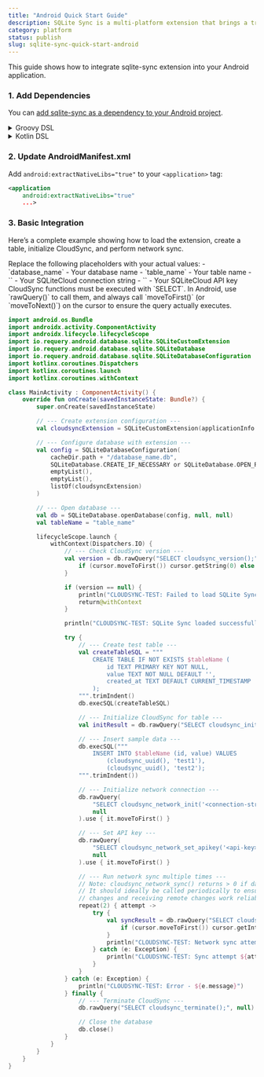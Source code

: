 ```yaml
---
title: "Android Quick Start Guide"
description: SQLite Sync is a multi-platform extension that brings a true local-first experience to your applications with minimal effort.
category: platform
status: publish
slug: sqlite-sync-quick-start-android
---
```



This guide shows how to integrate sqlite-sync extension into your Android application.

### 1. Add Dependencies

You can [add sqlite-sync as a dependency to your Android project](https://central.sonatype.com/artifact/ai.sqlite/sync).

<details>
<summary>Groovy DSL</summary>

```groovy
repositories {
    google()
    mavenCentral()
    maven { url 'https://jitpack.io' }
}
dependencies {
    // ...
    // Use requery's SQLite instead of Android's built-in SQLite to support loading custom extensions
    implementation 'com.github.requery:sqlite-android:3.49.0'
    // Both packages below are identical - use either one
    implementation 'ai.sqlite:sync:0.8.39' // Maven Central
    // implementation 'com.github.sqliteai:sqlite-sync:0.8.39' // JitPack (alternative)
}
```

</details>

<details>
<summary>Kotlin DSL</summary>

```kotlin
repositories {
    google()
    mavenCentral()
    maven(url = "https://jitpack.io")
}
dependencies {
    // ...
    // Use requery's SQLite instead of Android's built-in SQLite to support loading custom extensions
    implementation("com.github.requery:sqlite-android:3.49.0")
    // Both packages below are identical - use either one
    implementation("ai.sqlite:sync:0.8.39") // Maven Central
    // implementation("com.github.sqliteai:sqlite-sync:0.8.39") // JitPack (alternative)
}
```

</details>

### 2. Update AndroidManifest.xml

Add `android:extractNativeLibs="true"` to your `<application>` tag:

```xml
<application
    android:extractNativeLibs="true"
    ...>
```

### 3. Basic Integration

Here’s a complete example showing how to load the extension, create a table, initialize CloudSync, and perform network sync.

<Callout type="note">
    Replace the following placeholders with your actual values:
    - `database_name` - Your database name
    - `table_name` - Your table name
    - `<connection-string>` - Your SQLiteCloud connection string
    - `<api-key>` - Your SQLiteCloud API key
</Callout>

<Callout type="warning">
  CloudSync functions must be executed with `SELECT`. In Android, use
  `rawQuery()` to call them, and always call `moveToFirst()` (or `moveToNext()`)
  on the cursor to ensure the query actually executes.
</Callout>

```kotlin
import android.os.Bundle
import androidx.activity.ComponentActivity
import androidx.lifecycle.lifecycleScope
import io.requery.android.database.sqlite.SQLiteCustomExtension
import io.requery.android.database.sqlite.SQLiteDatabase
import io.requery.android.database.sqlite.SQLiteDatabaseConfiguration
import kotlinx.coroutines.Dispatchers
import kotlinx.coroutines.launch
import kotlinx.coroutines.withContext

class MainActivity : ComponentActivity() {
    override fun onCreate(savedInstanceState: Bundle?) {
        super.onCreate(savedInstanceState)

        // --- Create extension configuration ---
        val cloudsyncExtension = SQLiteCustomExtension(applicationInfo.nativeLibraryDir + "/cloudsync", null)

        // --- Configure database with extension ---
        val config = SQLiteDatabaseConfiguration(
            cacheDir.path + "/database_name.db",
            SQLiteDatabase.CREATE_IF_NECESSARY or SQLiteDatabase.OPEN_READWRITE,
            emptyList(),
            emptyList(),
            listOf(cloudsyncExtension)
        )

        // --- Open database ---
        val db = SQLiteDatabase.openDatabase(config, null, null)
        val tableName = "table_name"

        lifecycleScope.launch {
            withContext(Dispatchers.IO) {
                // --- Check CloudSync version ---
                val version = db.rawQuery("SELECT cloudsync_version();", null).use { cursor ->
                    if (cursor.moveToFirst()) cursor.getString(0) else null
                }

                if (version == null) {
                    println("CLOUDSYNC-TEST: Failed to load SQLite Sync extension")
                    return@withContext
                }

                println("CLOUDSYNC-TEST: SQLite Sync loaded successfully. Version: $version")

                try {
                    // --- Create test table ---
                    val createTableSQL = """
                        CREATE TABLE IF NOT EXISTS $tableName (
                            id TEXT PRIMARY KEY NOT NULL,
                            value TEXT NOT NULL DEFAULT '',
                            created_at TEXT DEFAULT CURRENT_TIMESTAMP
                        );
                    """.trimIndent()
                    db.execSQL(createTableSQL)

                    // --- Initialize CloudSync for table ---
                    val initResult = db.rawQuery("SELECT cloudsync_init('$tableName');", null).use { it.moveToFirst() }

                    // --- Insert sample data ---
                    db.execSQL("""
                        INSERT INTO $tableName (id, value) VALUES
                            (cloudsync_uuid(), 'test1'),
                            (cloudsync_uuid(), 'test2');
                    """.trimIndent())

                    // --- Initialize network connection ---
                    db.rawQuery(
                        "SELECT cloudsync_network_init('<connection-string>');",
                        null
                    ).use { it.moveToFirst() }

                    // --- Set API key ---
                    db.rawQuery(
                        "SELECT cloudsync_network_set_apikey('<api-key>');",
                        null
                    ).use { it.moveToFirst() }

                    // --- Run network sync multiple times ---
                    // Note: cloudsync_network_sync() returns > 0 if data was sent/received.
                    // It should ideally be called periodically to ensure both sending local
                    // changes and receiving remote changes work reliably.
                    repeat(2) { attempt ->
                        try {
                            val syncResult = db.rawQuery("SELECT cloudsync_network_sync();", null).use { cursor ->
                                if (cursor.moveToFirst()) cursor.getInt(0) else 0
                            }
                            println("CLOUDSYNC-TEST: Network sync attempt ${attempt + 1}: result = $syncResult")
                        } catch (e: Exception) {
                            println("CLOUDSYNC-TEST: Sync attempt ${attempt + 1} failed: ${e.message}")
                        }
                    }
                } catch (e: Exception) {
                    println("CLOUDSYNC-TEST: Error - ${e.message}")
                } finally {
                    // --- Terminate CloudSync ---
                    db.rawQuery("SELECT cloudsync_terminate();", null).use { it.moveToFirst() }

                    // Close the database
                    db.close()
                }
            }
        }
    }
}
```

